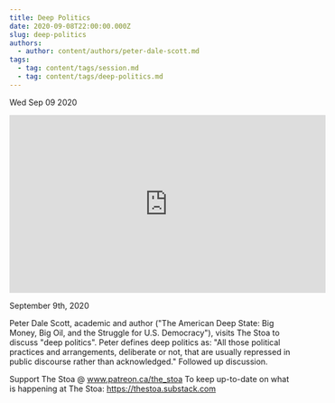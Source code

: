 ```yaml
---
title: Deep Politics
date: 2020-09-08T22:00:00.000Z
slug: deep-politics
authors:
  - author: content/authors/peter-dale-scott.md
tags:
  - tag: content/tags/session.md
  - tag: content/tags/deep-politics.md
---
```






Wed Sep 09 2020

<iframe width="560" height="315" src="https://www.youtube.com/embed/wlBqjswOgRs" title="Deep Politics w/ Peter Dale Scott" frameborder="0" allow="accelerometer; autoplay; clipboard-write; encrypted-media; gyroscope; picture-in-picture" allowfullscreen ></iframe>

September 9th, 2020

Peter Dale Scott, academic and author ("The American Deep State: Big Money, Big Oil, and the Struggle for U.S. Democracy"), visits The Stoa to discuss "deep politics". Peter defines deep politics as: "All those political practices and arrangements, deliberate or not, that are usually repressed in public discourse rather than acknowledged." Followed up discussion.

Support The Stoa @ www.patreon.ca/the_stoa
To keep up-to-date on what is happening at The Stoa: https://thestoa.substack.com


